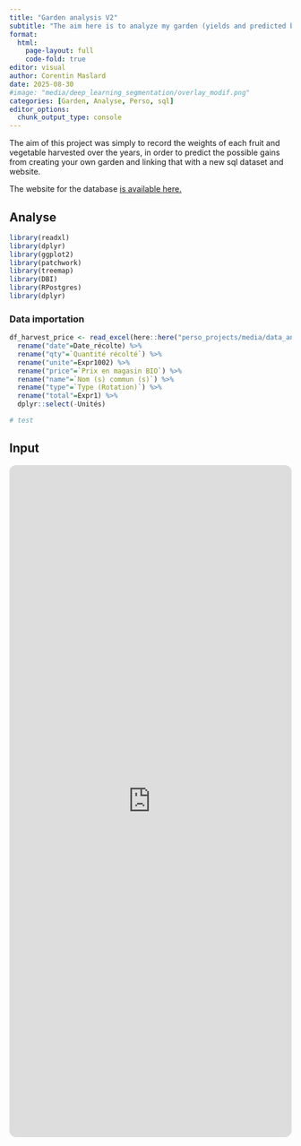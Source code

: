 ```yaml
---
title: "Garden analysis V2"
subtitle: "The aim here is to analyze my garden (yields and predicted benefits), and secondly to learn how to use SQL databases"
format:
  html:
    page-layout: full
    code-fold: true
editor: visual
author: Corentin Maslard
date: 2025-08-30
#image: "media/deep_learning_segmentation/overlay_modif.png"
categories: [Garden, Analyse, Perso, sql]
editor_options: 
  chunk_output_type: console
---
```


The aim of this project was simply to record the weights of each fruit and vegetable harvested over the years, in order to predict the possible gains from creating your own garden and linking that with a new sql dataset and website.

The website for the database [is available here.](https://cmaslard.xyz/garden-harvest/)

::: panel-tabset

## Analyse

```r
library(readxl)
library(dplyr)
library(ggplot2)
library(patchwork)
library(treemap)
library(DBI)
library(RPostgres)
library(dplyr)

```

### Data importation

```r
df_harvest_price <- read_excel(here::here("perso_projects/media/data_analyse_garden/recolte_total.xlsx")) %>% 
  rename("date"=Date_récolte) %>% 
  rename("qty"=`Quantité récolté`) %>% 
  rename("unite"=Expr1002) %>% 
  rename("price"=`Prix en magasin BIO`) %>% 
  rename("name"=`Nom (s) commun (s)`) %>% 
  rename("type"=`Type (Rotation)`) %>% 
  rename("total"=Expr1) %>% 
  dplyr::select(-Unités)

# test

```

## Input

<iframe src="https://cmaslard.xyz/garden-harvest/" width="100%" height="1200" style="border:0; border-radius:12px;"></iframe>

:::